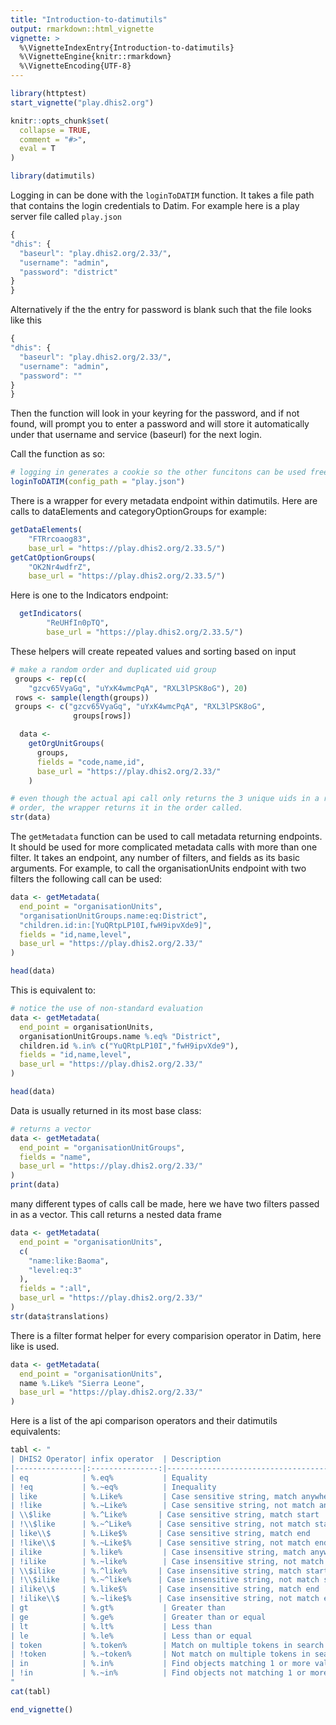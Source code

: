 ```yaml
---
title: "Introduction-to-datimutils"
output: rmarkdown::html_vignette
vignette: >
  %\VignetteIndexEntry{Introduction-to-datimutils}
  %\VignetteEngine{knitr::rmarkdown}
  %\VignetteEncoding{UTF-8}
---
```


```r
library(httptest)
start_vignette("play.dhis2.org")
```


```r
knitr::opts_chunk$set(
  collapse = TRUE,
  comment = "#>",
  eval = T
)
```

```r
library(datimutils)
```
Logging in can be done with the `loginToDATIM` function. It takes a file path that contains the login credentials to Datim.
For example here is a play server file called `play.json`
```r
{
"dhis": {
  "baseurl": "play.dhis2.org/2.33/",
  "username": "admin",
  "password": "district"
}
}
```
Alternatively if the the entry for password is blank such that the file looks like this
```r
{
"dhis": {
  "baseurl": "play.dhis2.org/2.33/",
  "username": "admin",
  "password": ""
}
}
```
Then the function will look in your keyring for the password, and if not found, will prompt you to enter a password and will store it automatically under that username and service (baseurl) for the next login.

Call the function as so:
```r
# logging in generates a cookie so the other funcitons can be used freely without credentials
loginToDATIM(config_path = "play.json")
```

There is a wrapper for every metadata endpoint within datimutils.
Here are calls to  dataElements and categoryOptionGroups for example:
```r
getDataElements(
    "FTRrcoaog83",
    base_url = "https://play.dhis2.org/2.33.5/")
getCatOptionGroups(
    "OK2Nr4wdfrZ",
    base_url = "https://play.dhis2.org/2.33.5/")
```

Here is one to the Indicators endpoint:
```r
  getIndicators(
        "ReUHfIn0pTQ",
        base_url = "https://play.dhis2.org/2.33.5/")
```

These helpers will create repeated values and sorting based on input
```r
# make a random order and duplicated uid group
 groups <- rep(c(
    "gzcv65VyaGq", "uYxK4wmcPqA", "RXL3lPSK8oG"), 20)
 rows <- sample(length(groups))
 groups <- c("gzcv65VyaGq", "uYxK4wmcPqA", "RXL3lPSK8oG",
              groups[rows])

  data <-
    getOrgUnitGroups(
      groups,
      fields = "code,name,id",
      base_url = "https://play.dhis2.org/2.33/"
    )

# even though the actual api call only returns the 3 unique uids in a random
# order, the wrapper returns it in the order called.
str(data)
```

The `getMetadata` function can be used to call metadata returning endpoints. It should be used for more complicated metadata calls with more than one filter. It takes an endpoint, any number of filters, and fields as its basic arguments. For example, to call the organisationUnits endpoint with two filters the following call can be used:

```r
data <- getMetadata(
  end_point = "organisationUnits",
  "organisationUnitGroups.name:eq:District",
  "children.id:in:[YuQRtpLP10I,fwH9ipvXde9]",
  fields = "id,name,level",
  base_url = "https://play.dhis2.org/2.33/"
)

head(data)
```

This is equivalent to:

```r
# notice the use of non-standard evaluation
data <- getMetadata(
  end_point = organisationUnits,
  organisationUnitGroups.name %.eq% "District",
  children.id %.in% c("YuQRtpLP10I","fwH9ipvXde9"),
  fields = "id,name,level",
  base_url = "https://play.dhis2.org/2.33/"
)

head(data)
```

Data is usually returned in its most base class:
```r
# returns a vector
data <- getMetadata(
  end_point = "organisationUnitGroups",
  fields = "name",
  base_url = "https://play.dhis2.org/2.33/"
)
print(data)
```

many different types of calls call be made, here we have two filters passed in as a vector. This call returns a nested data frame
```r
data <- getMetadata(
  end_point = "organisationUnits",
  c(
    "name:like:Baoma",
    "level:eq:3"
  ),
  fields = ":all",
  base_url = "https://play.dhis2.org/2.33/"
)
str(data$translations)
```

There is a filter format helper for every comparision operator in Datim, here like is used.
```r
data <- getMetadata(
  end_point = "organisationUnits",
  name %.Like% "Sierra Leone",
  base_url = "https://play.dhis2.org/2.33/"
)
```

Here is a list of the api comparison operators and their datimutils equivalents:

```r
tabl <- "
| DHIS2 Operator| infix operator  | Description                                     |
|---------------|:---------------:|------------------------------------------------:|
| eq            | %.eq%           | Equality                                        |
| !eq           | %.~eq%          | Inequality                                      |
| like          | %.Like%         | Case sensitive string, match anywhere           |
| !like         | %.~Like%        | Case sensitive string, not match anywhere       |
| \\$like       | %.^Like%       | Case sensitive string, match start             |
| !\\$like      | %.~^Like%      | Case sensitive string, not match start         |
| like\\$       | %.Like$%       | Case sensitive string, match end               |
| !like\\$      | %.~Like$%      | Case sensitive string, not match end           |
| ilike         | %.like%         | Case insensitive string, match anywhere         |
| !ilike        | %.~like%        | Case insensitive string, not match anywhere     |
| \\$ilike      | %.^like%       | Case insensitive string, match start           |
| !\\$ilike     | %.~^like%      | Case insensitive string, not match start       |
| ilike\\$      | %.like$%       | Case insensitive string, match end             |
| !ilike\\$     | %.~like$%      | Case insensitive string, not match end         |
| gt            | %.gt%           | Greater than                                    |
| ge            | %.ge%           | Greater than or equal                           |
| lt            | %.lt%           | Less than                                       |
| le            | %.le%           | Less than or equal                              |
| token         | %.token%        | Match on multiple tokens in search property     |
| !token        | %.~token%       | Not match on multiple tokens in search property |
| in            | %.in%           | Find objects matching 1 or more values          |
| !in           | %.~in%          | Find objects not matching 1 or more values      |
"
cat(tabl)
```

```r
end_vignette()
```
